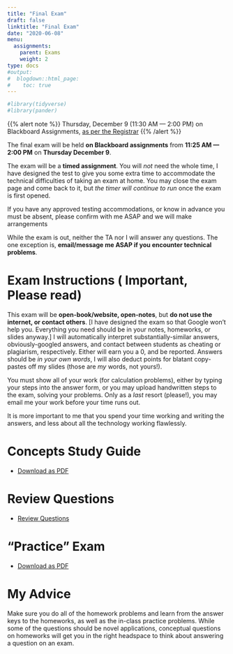 ```yaml
---
title: "Final Exam"
draft: false
linktitle: "Final Exam"
date: "2020-06-08"
menu:
  assignments:
    parent: Exams
    weight: 2
type: docs
#output:
#  blogdown::html_page:
#    toc: true
---
```


```r
#library(tidyverse)
#library(pander)
```

{{% alert note %}}
Thursday, December 9 (11:30 AM — 2:00 PM) on Blackboard Assignments, [as per the Registrar](https://www.hood.edu/offices-services/registrars-office/academic-calendar/final-exam-schedule)
{{% /alert %}}

The final exam will be held **on Blackboard assignments** from **11:25 AM — 2:00 PM** on **Thursday December 9**.

The exam will be a **timed assignment**. You will *not* need the whole time, I have designed the test to give you some extra time to accommodate the technical difficulties of taking an exam at home. You may close the exam page and come back to it, but *the timer will continue to run* once the exam is first opened.

If you have any approved testing accommodations, or know in advance you must be absent, please confirm with me ASAP and we will make arrangements

While the exam is out, neither the TA nor I will answer any questions. The one exception is, **email/message me ASAP if you encounter technical problems**.

# Exam Instructions (<i class="fas fa-exclamation-circle"></i> Important, Please read)

This exam will be **open-book/website, open-notes**, but **do not use the internet, or contact others**. [I have designed the exam so that Google won't help you. Everything you need should be in your notes, homeworks, or slides anyway.] I will automatically interpret substantially-similar answers, obviously-googled answers, and contact between students as cheating or plagiarism, respectively. Either will earn you a 0, and be reported. Answers should be *in your own words*, I will also deduct points for blatant copy-pastes off my slides (those are *my* words, not yours!).

You must show all of your work (for calculation problems), either by typing your steps into the answer form, or you may upload handwritten steps to the exam, solving your problems. Only as a *last* resort (please!), you may email me your work before your time runs out.

It is more important to me that you spend your time working and writing the answers, and less about all the technology working flawlessly.

# Concepts Study Guide

- [<i class="fas fa-file-pdf"></i> Download as PDF](/examprep/finalconcepts.pdf)
<!-- [<i class="fas fa-external-link-square-alt"></i> Review Questions Slides](/slides/midterm-review.html) -->

# Review Questions

- [<i class="fas fa-chalkboard-teacher"></i> Review Questions](/slides/final-review.html)

# "Practice" Exam

- [<i class="fas fa-file-pdf"></i> Download as PDF](/examprep/02-old-exam.pdf)

# My Advice

Make sure you do all of the homework problems and learn from the answer keys to the homeworks, as well as the in-class practice problems. While some of the questions should be novel applications, conceptual questions on homeworks will get you in the right headspace to think about answering a question on an exam.